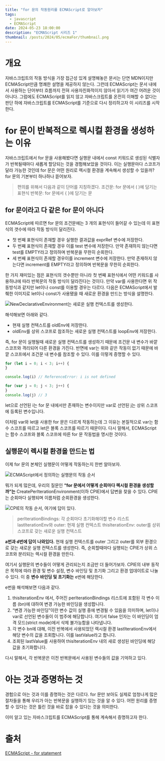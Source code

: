 ```yaml
---
title: "for 문의 작동원리를 ECMAScript로 알아보자"
tags:
  - javascript
  - ECMAScript
date: 2024-05-23 18:00:00
description: "ECMAScript 시리즈 1"
thumbnail: /posts/2024/05/ecmaFor/thumbnail.png
---
```


# 개요
자바스크립트의 작동 방식을 가장 접근성 있게 설명해놓은 문서는 단연 MDN이지만 ECMAScript만큼 명쾌한 설명을 제공하지 않는다. 그런데 ECMAScript는 문서 내에서 사용하는 단어부터 흐름까지 전혀 사용자친화적이지 않아서 읽기가 여간 어려운 것이 아니다. 그럼에도 ECMAScript를 읽지 않고 자바스크립트를 온전히 이해할 수 없다는 판단 하에 자바스크립트를 ECMAScript를 기준으로 다시 정리하고자 이 시리즈를 시작한다.

# for 문이 반복적으로 렉시컬 환경을 생성하는 이유
자바스크립트에서 for 문을 사용해봤다면 실행문 내에서 const 키워드로 생성된 식별자가 반복될때마다 새롭게 할당되는 것을 경험해보았을 것이다. 이는 실행문마다 스코프가 달라 가능한 것인데 for 문은 어떤 원리로 렉시컬 환경을 계속해서 생성할 수 있을까? for 문의 기본부터 하나하나 뜯어보자.

> 편의를 위해서 다음과 같이 단어를 지칭하겠다.
> 조건문: for 문에서 ( )에 담기는 표현식
> 반복문: for 문에서 { }에 담기는 문

## for 문이라고 다 같은 for 문이 아니다
ECMAScript에 따르면 for 문의 조건문에는 3 개의 표현식이 들어갈 수 있는데 이 표현식의 갯수에 따라 작동 방식이 달리진다.

- 첫 번째 표현식이 존재할 경우 실행한 결과값을 exprRef 변수에 저장한다.
- 두 번째 표현식이 존재할 경우 이를 test 변수에 저장한다. 만약 존재하지 않는다면 test를 EMPTY라고 정의하며 반복문을 무한히 순회한다.
- 세 번째 표현식이 존재할 경우이를 increment 변수에 저장한다. 만약 존재하지 않는다면 increment를 EMPTY라고 정의하며 반복문을 무한히 순회한다.

한 가지 재미있는 점은 표현식의 갯수뿐만 아니라 첫 번째 표현식에서 어떤 키워드를 사용하냐에 따라 반복문의 작동 방식이 달라진다는 것이다. 만약 var를 사용한다면 위 작동방식과 같지만 let이나 const를 이용할 경우는 다르다. 다음은 ECMAScript에서 발췌한 이미지로 let이나 const가 사용됐을 때 새로운 환경을 만드는 방식을 설명한다.

![NewDeclarativeEnvironment는 새로운 실행 컨텍스트를 생성한다.](/posts/2024/05/ecmaFor/image_1.png)

해석해보면 아래와 같다.

- 현재 실행 컨텍스트를 oldEnv에 저장한다.
- oldEnv를 상위 스코프로 참조하는 새로운 실행 컨텍스트를 loopEnv에 저장한다.

즉, for 문이 실행될때 새로운 실행 컨텍스트를 생성하기 때문에 조건문 내 변수가 바깥 스코프와 격리되어 다른 환경을 가진다. 반면에 var는 위와 같은 작동이 없기 때문에 바깥 스코프에서 조건문 내 변수를 참조할 수 있다. 이를 이렇게 증명할 수 있다.

```js
for (let i = 0; i < 3; i++) {
}

console.log(i) // ReferenceError: i is not defined

for (var j = 0; j < 3; j++) {
}
console.log(j) // 3
```

let으로 선언된 i는 for 문 내에서만 존재하는 변수이지만 var로 선언된 j는 상위 스코프에 등록된 변수입니다.

이처럼 var와 let을 사용한 for 문은 다르게 작동하는데 그 이유는 본질적으로 var는 함수 스코프를 따르고 let은 블록 스코프를 따르기 때문이다. 다시 말해서, ECMAScript는 함수 스코프와 블록 스코프에 따른 for 문 작동법을 명시한 것이다.

## 실행문이 렉시컬 환경을 만드는 법
이제 for 문의 본체인 실행문이 어떻게 작동하는지 한번 알아보자.

![ECMAScript에서 정의하는 실행문의 작동 순서](/posts/2024/05/ecmaFor/image_2.png)

뭐가 되게 많은데, 우리의 질문인 **“for 문에서 어떻게 순회마다 렉시컬 환경을 생성할까”는** CreatePerIterationEnvironment(이하 CPIE)에서 답변을 찾을 수 있다. CPIE는 순회마다 실행되며 이름처럼 순회환경을 생성한다.

![CPIE의 작동 순서, 여기에 답이 있다.](/posts/2024/05/ecmaFor/image_3.png)

> perIterationBindings: 각 순회마다 초기화해야할 변수 리스트
> lastIterationEnv와 outer: 현재 실행 컨텍스트
> thisIterationEnv: outer를 상위 스코프로 갖는 새로운 실행 컨텍스트

**a번과 d번에 답이 나와있다.** 현재 실행 컨텍스트를 outer 그리고 outer를 외부 환경으로 갖는 새로운 실행 컨텍스트를 생성한다. 즉, 순회할때마다 실행되는 CPIE가 상위 스코프와 분리되는 렉시컬 환경을 만든다.

여기서 실행문의 변수들이 어떻게 관리되는지 조금만 더 들어가보자. CPIE의 내부 동작은 목적에 따라 환경 및 변수 설정, 변수 바인딩 및 초기화 그리고 환경 업데이트로 나눌 수 있다. 이 중 **변수 바인딩 및 초기화는** e번에 해당한다.

e번을 해석해보면 다음과 같다.

1. thisIterationEnv 에서, 주어진 perIterationBindings 리스트에 포함된 각 변수 이름 (bn)에 대하여 변경 가능한 바인딩을 생성합니다.
2. “변경 가능한 바인딩”이란 변수 값이 실행 중에 변경될 수 있음을 의미하며, let이나 var로 선언된 변수들이 이 범주에 해당합니다. 여기서 false 인자는 이 바인딩이 엄격 모드(strict mode)에서 삭제 불가능함을 나타냅니다.
3. 각 변수 bn에 대해, 이전 반복에서 사용되었던 렉시컬 환경 lastIterationEnv에서 해당 변수의 값을 조회합니다. 이를 lastValue라고 합니다.
4. 조회된 lastValue를 사용하여 thisIterationEnv 내의 새로 생성된 바인딩에 해당 값을 초기화합니다.

다시 말해서, 각 반복문은 이전 반복문에서 사용된 변수들의 값을 기억하고 있다.

# 아는 것과 증명하는 것
경험으로 아는 것과 이를 증명하는 것은 다르다. for 문만 보아도 실제로 엄청나게 많은 절차들을 통해 우리가 아는 반복문을 실행하기 있는 것을 알 수 있다. 어떤 원리를 증명할 수 있다는 것은 틀린 것을 바로 잡을 수 있다는 것을 의미한다.

이미 알고 있는 자바스크립트를 ECMAScript를 통헤 계속해서 증명하고자 한다.

# 출처
[ECMAScript - for statement](https://tc39.es/ecma262/multipage/ecmascript-language-statements-and-declarations.html#sec-for-statement)
